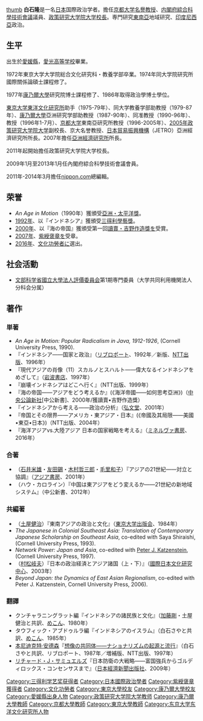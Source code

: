 {{unreferenced|time=2017-02-20T08:41:15+00:00}}
[[file:Takashi_Shiraishi_201611.jpg|thumb]]
'''白石隆'''{{BD|1950年|2月22日||}}是一名[[日本|日本]]国際政治学者。擔任[[京都大学|京都大学]][[名譽教授|名譽教授]]、[[内閣府|内閣府]][[綜合科學技術會議|綜合科學技術會議]]議員、[[政策研究大学院大学|政策研究大学院大学]][[校長|校長]]。専門研究[[東南亞|東南亞]]地域研究、[[印度尼西亞|印度尼西亞]]政治。

== 生平 ==
出生於[[愛媛縣|愛媛縣]]，[[愛光中學校・高等學校|愛光高等学校]]畢業。

1972年東京大学大学院総合文化研究科・教養学部卒業。1974年同大学院研究所國際關係論碩士課程修了。

1977年[[康乃爾大學|康乃爾大學]]研究院博士課程修了、1986年取得政治學博士學位。

[[東京大学東洋文化研究所|東京大学東洋文化研究所]]助手（1975-79年）、同大学教養学部助教授（1979-87年）、[[康乃爾大學|康乃爾大學]]亞洲研究学部助教授（1987-90年）、同准教授（1990-96年）、教授（1996年1-7月）、[[京都大学|京都大学]]東南亞研究所教授（1996-2005年）、[[2005年|2005年]][[政策研究大学院大学|政策研究大学院大学]]副校長、京大名誉教授、[[日本貿易振興機構|日本貿易振興機構]]（JETRO）亞洲經濟研究所所長。2007年擔任[[亞洲經濟研究所|亞洲經濟研究所]]所長。

2011年起開始擔任政策研究大学院大学校長。

2009年1月至2013年1月任內閣府綜合科學技術會議會員。

2011年-2014年3月擔任[[nippon.com|nippon.com]]總編輯。

== 荣誉  ==
*''An Age in Motion''（1990年）獲頒受[[亞洲・太平洋獎|亞洲・太平洋獎]]。
*[[1992年|1992年]]、以『インドネシア』獲頒受[[三得利學藝獎|三得利學藝獎]]。
*[[2000年|2000年]]、以『海の帝国』獲頒受第一回[[讀賣・吉野作造獎|讀賣・吉野作造獎]]を受賞。
*[[2007年|2007年]]、[[紫綬褒章|紫綬褒章]]を受章。
*[[2016年|2016年]]、[[文化功勞者|文化功勞者]]に選出。

== 社会活動 ==
*[[文部科学省|文部科学省]][[國立大學法人評價委員会|國立大學法人評價委員会]]第1期専門委員（大学共同利用機関法人分科会分属）

== 著作 ==
=== 単著 ===
*''An Age in Motion: Popular Radicalism in Java, 1912-1926'', (Cornell University Press, 1990).
*『インドネシア――国家と政治』（[[リブロポート|リブロポート]]、1992年／新版、[[NTT出版|NTT出版]]、1996年）
*『現代アジアの肖像（11）スカルノとスハルト――偉大なるインドネシアをめざして』（[[岩波書店|岩波書店]]、1997年）
*『崩壊インドネシアはどこへ行く』（NTT出版、1999年）
*『海の帝国――アジアをどう考えるか』(《海洋帝國——如何思考亞洲》)（[[中央公論新社|中央公論新社]][中公新書]、2000年/獲讀賣•吉野作造獎）
*『インドネシアから考える――政治の分析』（[[弘文堂|弘文堂]]、2001年）
*『帝国とその限界――アメリカ・東アジア・日本』(《帝國及其局限——美國•東亞•日本》)（NTT出版、2004年）
*『海洋アジアvs.大陸アジア 日本の国家戦略を考える』（[[ミネルヴァ書房|ミネルヴァ書房]]、2016年）

=== 合著 ===
*（[[石井米雄|石井米雄]]・[[友田錫|友田錫]]・[[木村哲三郎|木村哲三郎]]・[[毛里和子|毛里和子]]）『アジアの21世紀――対立と協調』（[[アジア書房|アジア書房]]、2001年） 
*（ハウ・カロライン）『中国は東アジアをどう変えるか――21世紀の新地域システム』（中公新書、2012年）

=== 共編著 ===
*（[[土屋健治|土屋健治]]）『東南アジアの政治と文化』（[[東京大学出版会|東京大学出版会]]、1984年）
*''The Japanese in Colonial Southeast Asia: Translation of Contemporary Japanese Scholarship on Southeast Asia'', co-edited with Saya Shiraishi, (Cornell University Press, 1993).
*''Network Power: Japan and Asia'', co-edited with [[彼得·J·卡贊斯坦|Peter J. Katzenstein]], (Cornell University Press, 1997).
*（[[村松岐夫|村松岐夫]]）『日本の政治経済とアジア諸国（上・下）』（[[國際日本文化研究中心|國際日本文化研究中心]]、2003年）
*''Beyond Japan: the Dynamics of East Asian Regionalism'', co-edited with Peter J. Katzenstein, Cornell University Press, 2006).

=== 翻譯 ===
*クンチャラニングラット編『インドネシアの諸民族と文化』（[[加藤剛_(東南亞研究者)|加藤剛]]・土屋健治と共訳、[[めこん|めこん]]、1980年）
*タウフィック・アブドゥルラ編『インドネシアのイスラム』（白石さやと共訳、[[めこん|めこん]]、1985年）
*[[本尼迪克特·安德森|本尼迪克特·安德森]]『[[想像的共同體|想像の共同体――ナショナリズムの起源と流行]]』（白石さやと共訳、リブロポート、1987年／増補版、NTT出版、1997年）
*[[リチャード・J・サミュエルズ|リチャード・J・サミュエルズ]]『日本防衛の大戦略――富国強兵からゴルディロックス・コンセンサスまで』（[[日本經濟新聞出版社|日本經濟新聞出版社]]、2009年）

{{DEFAULTSORT:Shirashi}}
[[Category:三得利学艺奖获得者|Category:三得利学艺奖获得者]]
[[Category:日本國際政治學者|Category:日本國際政治學者]]
[[Category:紫綬褒章獲得者|Category:紫綬褒章獲得者]]
[[Category:文化功勞者|Category:文化功勞者]]
[[Category:東京大學校友|Category:東京大學校友]]
[[Category:康乃爾大學校友|Category:康乃爾大學校友]]
[[Category:愛媛縣出身人物|Category:愛媛縣出身人物]]
[[Category:政策研究大学院大学教师|Category:政策研究大学院大学教师]]
[[Category:康乃爾大學教師|Category:康乃爾大學教師]]
[[Category:京都大學教師|Category:京都大學教師]]
[[Category:東京大學教師|Category:東京大學教師]]
[[Category:东京大学东洋文化研究所人物|Category:东京大学东洋文化研究所人物]]